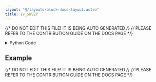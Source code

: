 ```yaml
---
layout: "@/layouts/block-docs-layout.astro"
title: IV_SWEEP
---
```


{/* DO NOT EDIT THIS FILE! IT IS BEING AUTO GENERATED */}
{/* PLEASE REFER TO THE CONTRIBUTION GUIDE ON THE DOCS PAGE */}


<PythonDocsDisplay docstring={docstring} />

<details>
<summary>Python Code</summary>

```python
import serial
import numpy as np
from flojoy import SerialConnection, flojoy, OrderedPair, Vector
from typing import cast


@flojoy(deps={"pyserial": "3.5"}, inject_connection=True)
def IV_SWEEP(
    connection: SerialConnection, default: OrderedPair | Vector
) -> OrderedPair:
    """The IV_SWEEP node takes an I-V curve measurement with a Keithley 2400 source meter, send voltages, and measures currents.

    Inputs
    ------
    default: OrderedPair | Vector
        The voltages to send to the Keithley 2400 source meter.

    Parameters
    ----------
    connection: Serial
        The open connection with the Keithley2400 source meter.

    Returns
    -------
    OrderedPair
    """

    # Start serial communication with the instrument
    ser = cast(serial.Serial, connection.get_handle())

    if ser is None:
        raise ValueError("Serial communication is not open")

    # Keithley 2400 Configuration
    ser.write(b"*RST\n")  # reinitialisation of the instrument
    ser.write(
        b":SOUR:FUNC:MODE VOLT\n"
    )  # Sourcing tension ser.write(b':SENS:FUNC "CURR"\n')  # Measuring current
    ser.write(
        b":SENS:CURR:PROT 1.05\n"
    )  # Current protection set at 1.05A (Keithley 2400)

    match default:
        case OrderedPair():
            voltages = default.y
        case Vector():
            voltages = default.v

    currents_neg: list[float] = []  # measured currents

    for voltage in voltages:
        ser.write(b":SOUR:VOLT %f\n" % voltage)  # Source Tension (V)
        ser.write(b":OUTP ON\n")  # Instrument output open
        ser.write(b":INIT\n")  # Start measuring
        ser.write(b":FETC?\n")  # Retrieve the measured values

        current_str = ser.readline().decode("ascii").strip()  # Save answers in a string
        voltage_current_values = current_str.split(",")  # Split the string
        currents_neg.append(-float(voltage_current_values[1]))

        ser.write(b":OUTP OFF\n")  # Close output from Instrument

    # Close Serial Communication
    ser.close()

    return OrderedPair(x=voltages, y=np.array(currents_neg))

```

[Find this Flojoy Block on GitHub](https://github.com/flojoy-ai/blocks/blob/main/blocks/IO/INSTRUMENTS/SOURCEMETERS/KEITHLEY/24XX/BASIC/IV_SWEEP/IV_SWEEP.py)

</details>

## Example


<GetHelpWidget />


<AppDisplay app={app} blockName="IV_SWEEP" client:visible />


<Example />

{/* DO NOT EDIT THIS FILE! IT IS BEING AUTO GENERATED */}
{/* PLEASE REFER TO THE CONTRIBUTION GUIDE ON THE DOCS PAGE */}
